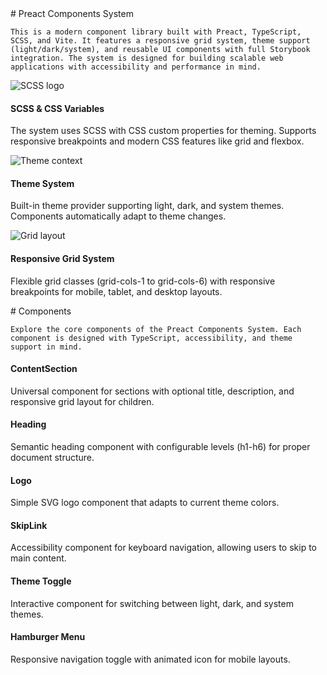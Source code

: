 


<Meta title="Preact Components System" />

<div className="sb-container">
  <div className='sb-section-title'>
    # Preact Components System

    This is a modern component library built with Preact, TypeScript, SCSS, and Vite. It features a responsive grid system, theme support (light/dark/system), and reusable UI components with full Storybook integration. The system is designed for building scalable web applications with accessibility and performance in mind.
  </div>
  <div className="sb-section">
    <div className="sb-section-item">
      <img
        src={Styling}
        alt="SCSS logo"
      />
      <h4 className="sb-section-item-heading">SCSS & CSS Variables</h4>
      <p className="sb-section-item-paragraph">The system uses SCSS with CSS custom properties for theming. Supports responsive breakpoints and modern CSS features like grid and flexbox.</p>
    </div>
    <div className="sb-section-item">
      <img
        src={Context}
        alt="Theme context"
      />
      <h4 className="sb-section-item-heading">Theme System</h4>
      <p className="sb-section-item-paragraph">Built-in theme provider supporting light, dark, and system themes. Components automatically adapt to theme changes.</p>
    </div>
    <div className="sb-section-item">
      <img src={Assets} alt="Grid layout" />
      <div>
        <h4 className="sb-section-item-heading">Responsive Grid System</h4>
        <p className="sb-section-item-paragraph">Flexible grid classes (grid-cols-1 to grid-cols-6) with responsive breakpoints for mobile, tablet, and desktop layouts.</p>
      </div>
    </div>
  </div>
</div>
<div className="sb-container">
  <div className='sb-section-title'>
    # Components

    Explore the core components of the Preact Components System. Each component is designed with TypeScript, accessibility, and theme support in mind.
  </div>

  <div className="sb-section">
    <div className="sb-features-grid">
      <div className="sb-grid-item">
        <h4 className="sb-section-item-heading">ContentSection</h4>
        <p className="sb-section-item-paragraph">Universal component for sections with optional title, description, and responsive grid layout for children.</p>
      </div>
      <div className="sb-grid-item">
        <h4 className="sb-section-item-heading">Heading</h4>
        <p className="sb-section-item-paragraph">Semantic heading component with configurable levels (h1-h6) for proper document structure.</p>
      </div>
      <div className="sb-grid-item">
        <h4 className="sb-section-item-heading">Logo</h4>
        <p className="sb-section-item-paragraph">Simple SVG logo component that adapts to current theme colors.</p>
      </div>
      <div className="sb-grid-item">
        <h4 className="sb-section-item-heading">SkipLink</h4>
        <p className="sb-section-item-paragraph">Accessibility component for keyboard navigation, allowing users to skip to main content.</p>
      </div>
      <div className="sb-grid-item">
        <h4 className="sb-section-item-heading">Theme Toggle</h4>
        <p className="sb-section-item-paragraph">Interactive component for switching between light, dark, and system themes.</p>
      </div>
      <div className="sb-grid-item">
        <h4 className="sb-section-item-heading">Hamburger Menu</h4>
        <p className="sb-section-item-paragraph">Responsive navigation toggle with animated icon for mobile layouts.</p>
      </div>
    </div>
  </div>
</div>

<style>
  {`
  .sb-container {
    margin-bottom: 48px;
  }

  .sb-section {
    width: 100%;
    display: flex;
    flex-direction: row;
    gap: 20px;
  }

  img {
    object-fit: cover;
  }

  .sb-section-title {
    margin-bottom: 32px;
  }

  .sb-section a:not(h1 a, h2 a, h3 a) {
    font-size: 14px;
  }

  .sb-section-item, .sb-grid-item {
    flex: 1;
    display: flex;
    flex-direction: column;
  }

  .sb-section-item-heading {
    padding-top: 20px !important;
    padding-bottom: 5px !important;
    margin: 0 !important;
  }
  .sb-section-item-paragraph {
    margin: 0;
    padding-bottom: 10px;
  }

  .sb-chevron {
    margin-left: 5px;
  }

  .sb-features-grid {
    display: grid;
    grid-template-columns: repeat(2, 1fr);
    grid-gap: 32px 20px;
  }

  @media screen and (max-width: 600px) {
    .sb-section {
      flex-direction: column;
    }

    .sb-features-grid {
      grid-template-columns: repeat(1, 1fr);
    }
  }
  `}
</style>
